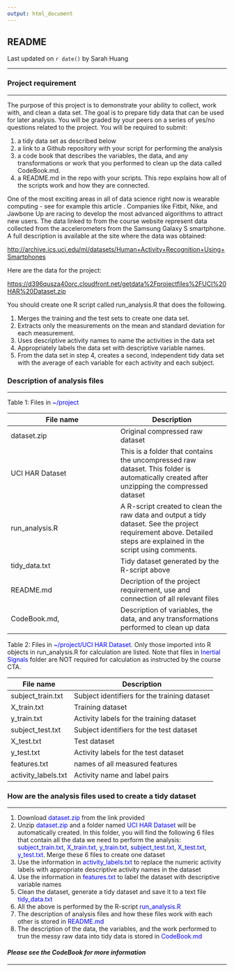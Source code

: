 ```yaml
---
output: html_document
---
```


## README
Last updated on `r date()` by Sarah Huang

***

### Project requirement

***

The purpose of this project is to demonstrate your ability to collect, work with, and clean a data set. The goal is to prepare tidy data that can be used for later analysis. You will be graded by your peers on a series of yes/no questions related to the project. You will be required to submit: 


1) a tidy data set as described below
2) a link to a Github repository with your script for performing the analysis 
3) a code book that describes the variables, the data, and any transformations or work that you performed to clean up the data called CodeBook.md. 
4) a README.md in the repo with your scripts. This repo explains how all of the scripts work and how they are connected.  

One of the most exciting areas in all of data science right now is wearable computing - see for example this article . Companies like Fitbit, Nike, and Jawbone Up are racing to develop the most advanced algorithms to attract new users. The data linked to from the course website represent data collected from the accelerometers from the Samsung Galaxy S smartphone. A full description is available at the site where the data was obtained: 

<http://archive.ics.uci.edu/ml/datasets/Human+Activity+Recognition+Using+Smartphones>

Here are the data for the project: 

<https://d396qusza40orc.cloudfront.net/getdata%2Fprojectfiles%2FUCI%20HAR%20Dataset.zip> 

You should create one R script called run_analysis.R that does the following. 

1) Merges the training and the test sets to create one data set.
2) Extracts only the measurements on the mean and standard deviation for each measurement. 
3) Uses descriptive activity names to name the activities in the data set
4) Appropriately labels the data set with descriptive variable names. 
5) From the data set in step 4, creates a second, independent tidy data set with the average of each variable for each activity and each subject.

### Description of analysis files

***

Table 1: Files in <span style="color:blue">~/project</span>

File name | Description
------------- | -------------
 dataset.zip | Original compressed raw dataset
UCI HAR Dataset | This is a folder that contains the uncompressed raw dataset. This folder is automatically created after unzipping the compressed dataset
run_analysis.R | A R-script created to clean the raw data and output a tidy dataset. See the project requirement above. Detailed steps are explained in the script using comments.
tidy_data.txt | Tidy dataset generated by the R-script above
README.md | Decription of the project requirement, use and connection of all relevant files
CodeBook.md, | Description of variables, the data, and any transformations performed to clean up data


Table 2: Files in <span style="color:blue">~/project/UCI HAR Dataset</span>. Only those imported into R objects in run_analysis.R for calculation are listed. Note that files in <span style="color:blue">Inertial Signals</span> folder are NOT required for calculation as instructed by the course CTA.

File name | Description 
--- |--- 
subject_train.txt | Subject identifiers for the training dataset
X_train.txt | Training dataset 
y_train.txt | Activity labels for the training dataset 
subject_test.txt | Subject identifiers for the test dataset 
X_test.txt | Test dataset  
y_test.txt | Activity labels for the test dataset 
features.txt | names of all measured features 
activity_labels.txt | Activity name and label pairs 

### How are the analysis files used to create a tidy dataset

***

1) Download <span style="color:blue">dataset.zip</span> from the link provided
2) Unzip <span style="color:blue">dataset.zip</span> and a folder named <span style="color:blue">UCI HAR Dataset</span> will be automatically created. In this folder, you will find the following 6 files that contain all the data we need to perform the analysis: <span style="color:blue">subject_train.txt</span>, <span style="color:blue">X_train.txt</span>, <span style="color:blue">y_train.txt</span>, <span style="color:blue">subject_test.txt</span>, <span style="color:blue">X_test.txt</span>, <span style="color:blue">y_test.txt</span>. Merge these 6 files to create one dataset
3) Use the information in <span style="color:blue">activity_labels.txt</span> to replace the numeric activity labels with appropriate descriptive activity names in the dataset
4) Use the information in <span style="color:blue">features.txt</span> to label the dataset with descriptive variable names
5) Clean the dataset, generate a tidy dataset and save it to a text file <span style="color:blue">tidy_data.txt</span>
6) All the above is performed by the R-script <span style="color:blue">run_analysis.R</span>
7) The description of analysis files and how these files work with each other is stored in <span style="color:blue">README.md</span> 
8) The description of the data, the variables, and the work performed to trun the messy raw data into tidy data is stored in <span style="color:blue">CodeBook.md</span>

#### *Please see the CodeBook for more information*

***








